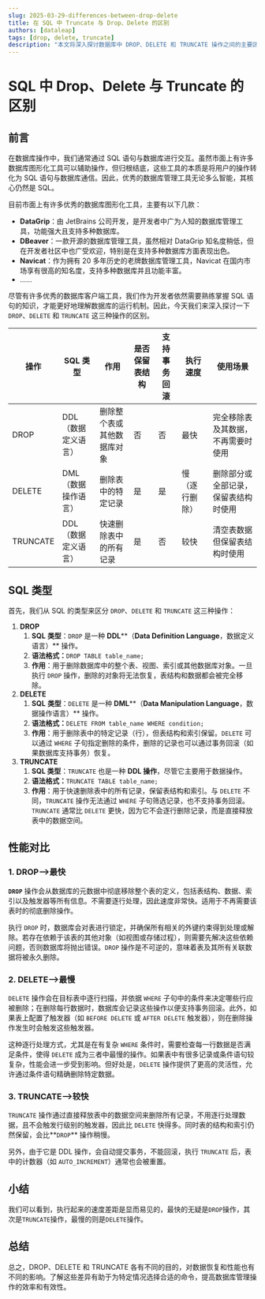 ```yaml
---
slug: 2025-03-29-differences-between-drop-delete 
title: 在 SQL 中 Truncate 与 Drop、Delete 的区别
authors: [dataleap]
tags: [drop, delete, truncate]
description: "本文将深入探讨数据库中 DROP、DELETE 和 TRUNCATE 操作之间的主要区别。"
---
```

# SQL 中 Drop、Delete 与 Truncate 的区别

## 前言

在数据库操作中，我们通常通过 SQL 语句与数据库进行交互。虽然市面上有许多数据库图形化工具可以辅助操作，但归根结底，这些工具的本质是将用户的操作转化为 SQL 语句与数据库通信。因此，优秀的数据库管理工具无论多么智能，其核心仍然是 SQL。

目前市面上有许多优秀的数据库图形化工具，主要有以下几款：

- **DataGrip**：由 JetBrains 公司开发，是开发者中广为人知的数据库管理工具，功能强大且支持多种数据库。
- **DBeaver**：一款开源的数据库管理工具，虽然相对 DataGrip 知名度稍低，但在开发者社区中也广受欢迎，特别是在支持多种数据库方面表现出色。
- **Navicat**：作为拥有 20 多年历史的老牌数据库管理工具，Navicat 在国内市场享有很高的知名度，支持多种数据库并且功能丰富。
- ......

尽管有许多优秀的数据库客户端工具，我们作为开发者依然需要熟练掌握 SQL 语句的知识，才能更好地理解数据库的运行机制。因此，今天我们来深入探讨一下 `DROP`、`DELETE` 和 `TRUNCATE` 这三种操作的区别。

| 操作     | SQL 类型            | 作用                       | 是否保留表结构 | 支持事务回滚 | 执行速度       | 使用场景                             |
| -------- | ------------------- | -------------------------- | -------------- | ------------ | -------------- | ------------------------------------ |
| DROP     | DDL（数据定义语言） | 删除整个表或其他数据库对象 | 否             | 否           | 最快           | 完全移除表及其数据，不再需要时使用   |
| DELETE   | DML（数据操作语言） | 删除表中的特定记录         | 是             | 是           | 慢（逐行删除） | 删除部分或全部记录，保留表结构时使用 |
| TRUNCATE | DDL（数据定义语言） | 快速删除表中的所有记录     | 是             | 否           | 较快           | 清空表数据但保留表结构时使用         |

## SQL 类型

首先，我们从 SQL 的类型来区分 `DROP`、`DELETE` 和 `TRUNCATE` 这三种操作：

1. **DROP**
   1. **SQL** **类型**：`DROP` 是一种 **DDL****（****Data Definition Language****，数据定义语言）** 操作。
   2. **语法格式：**`DROP TABLE table_name;`
   3. **作用**：用于删除数据库中的整个表、视图、索引或其他数据库对象。一旦执行 `DROP` 操作，删除的对象将无法恢复，表结构和数据都会被完全移除。
2. **DELETE**
   1. **SQL** **类型**：`DELETE` 是一种 **DML****（****Data Manipulation Language****，数据操作语言）** 操作。
   2. **语法格式：**`DELETE FROM table_name WHERE condition;`
   3. **作用**：用于删除表中的特定记录（行），但表结构和索引保留。`DELETE` 可以通过 `WHERE` 子句指定删除的条件，删除的记录也可以通过事务回滚（如果数据库支持事务）恢复。
3. **TRUNCATE**
   1. **SQL 类型**：`TRUNCATE` 也是一种 **DDL 操作**，尽管它主要用于数据操作。
   2. **语法格式：**`TRUNCATE TABLE table_name;`
   3. **作用**：用于快速删除表中的所有记录，保留表结构和索引。与 `DELETE` 不同，`TRUNCATE` 操作无法通过 `WHERE` 子句筛选记录，也不支持事务回滚。`TRUNCATE` 通常比 `DELETE` 更快，因为它不会逐行删除记录，而是直接释放表中的数据空间。

## 性能对比

### 1. DROP——>最快

**`DROP`** 操作会从数据库的元数据中彻底移除整个表的定义，包括表结构、数据、索引以及触发器等所有信息。不需要逐行处理，因此速度非常快。适用于不再需要该表时的彻底删除操作。

执行 `DROP` 时，数据库会对表进行锁定，并确保所有相关的外键约束得到处理或解除。若存在依赖于该表的其他对象（如视图或存储过程），则需要先解决这些依赖问题，否则数据库将抛出错误。`DROP` 操作是不可逆的，意味着表及其所有关联数据将被永久删除。

### 2. DELETE——>最慢

`DELETE` 操作会在目标表中逐行扫描，并依据 `WHERE` 子句中的条件来决定哪些行应被删除；在删除每行数据时，数据库会记录这些操作以便支持事务回滚。此外，如果表上配置了触发器（如 `BEFORE DELETE` 或 `AFTER DELETE` 触发器），则在删除操作发生时会触发这些触发器。

这种逐行处理方式，尤其是在有复杂 `WHERE` 条件时，需要检查每一行数据是否满足条件，使得 `DELETE` 成为三者中最慢的操作。如果表中有很多记录或条件语句较复杂，性能会进一步受到影响。但好处是，`DELETE` 操作提供了更高的灵活性，允许通过条件语句精确删除特定数据。

### 3. TRUNCATE——>较快

`TRUNCATE` 操作通过直接释放表中的数据空间来删除所有记录，不用逐行处理数据，且不会触发行级别的触发器，因此比 `DELETE` 快得多。同时表的结构和索引仍然保留，会比**`DROP`** 操作稍慢。

另外，由于它是 DDL 操作，会自动提交事务，不能回滚，执行 `TRUNCATE` 后，表中的计数器（如 `AUTO_INCREMENT`）通常也会被重置。

## 小结

我们可以看到，执行起来的速度差距是显而易见的，最快的无疑是`DROP`操作，其次是`TRUNCATE`操作，最慢的则是`DELETE`操作。

## 总结

总之，DROP、DELETE 和 TRUNCATE 各有不同的目的，对数据恢复和性能也有不同的影响。了解这些差异有助于为特定情况选择合适的命令，提高数据库管理操作的效率和有效性。
